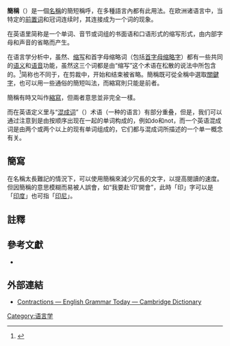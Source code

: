{{otheruses|縮寫}}

'''簡稱'''（{{lang-en|contraction，for short}}）是一個[[名稱|名稱]]的簡短稱呼，在多種語言內都有此用法。在欧洲诸语言中，当特定的[[前置词|前置词]]和冠词连续时，其连接成为一个词的现象。

在英语里简称是一个单词、音节或词组的书面语和口语形式的缩写形式，由内部字母和声音的省略而产生。

在语言学分析中，虽然{{link-en|元音缩合|crasis}}、[[缩写|缩写]]和首字母缩略词（包括[[首字母缩略字|首字母缩略字]]）都有一些共同的[[语义学|语义]]和[[语音学|语音]]功能，虽然这三个词都是由“缩写”这个术语在松散的说法中所包含的。<ref name=harts>{{cite book|title=New Hart's Rules: The handbook of style for writers and editors|publisher=[[Oxford_University_Press|Oxford University Press]]|isbn=0-19-861041-6|year=2005|author = Roberts R|display-authors=etal|title-link=Hart's Rules}} {{rp|p.167}}</ref>简称也不同于{{link-en|剪裁|clipping}}，在剪裁中，开始和结束被省略。簡稱既可從全稱中選取[[關鍵字|關鍵字]]，也可以用一些通俗的簡短叫法，而縮寫則只能是前者。

簡稱有時又叫作[[縮寫|縮寫]]，但兩者意思並非完全一樣。

而在英语定义里与“[[混成词|混成词]]”（{{lang-en|portmanteau}}）术语（一种{{link-en| 混合|blend Word}}的语言）有部分重叠，但是，我们可以通过注意到{{tsl|en|Contraction|简称}}是由按顺序出现在一起的单词构成的，例如do和not，而一个英语混成词是由两个或两个以上的现有单词组成的，它们都与混成词所描述的一个单一概念有关。

== 簡寫 ==
在名稱太長難記的情況下，可以使用簡稱來減少冗長的文字，以提高閱讀的速度。但因簡稱的意思模糊而易被人誤會，如“我要赴‘印’開會”，此時「印」字可以是「[[印度|印度]]」也可指「[[印尼|印尼]]」。

==註釋==
{{reflist}}

==參考文獻==
{{refbegin}}
* {{книга|часть= Стяжение|страницы= 390|автор= |заглавие= Словарь литературоведческих терминов|ответственный= Ред.-сост.: [[Тимофеев,_Леонид_Иванович|Л. И. Тимофеев]] и [[Тураев,_Сергей_Васильевич|С. В. Тураев]]|место= М.|издательство= «Просвещение»|год=1974|страниц= 509, 300 000|ref= }} {{ru}}
{{refend}}

==外部連結==
*[https://dictionary.cambridge.org/ru/%D0%B3%D1%80%D0%B0%D0%BC%D0%BC%D0%B0%D1%82%D0%B8%D0%BA%D0%B0/%D0%B1%D1%80%D0%B8%D1%82%D0%B0%D0%BD%D1%81%D0%BA%D0%B0%D1%8F-%D0%B3%D1%80%D0%B0%D0%BC%D0%BC%D0%B0%D1%82%D0%B8%D0%BA%D0%B0/contractions Contractions — English Grammar Today — Cambridge Dictionary]

{{lang-stub}}

[[Category:语言学|Category:语言学]]